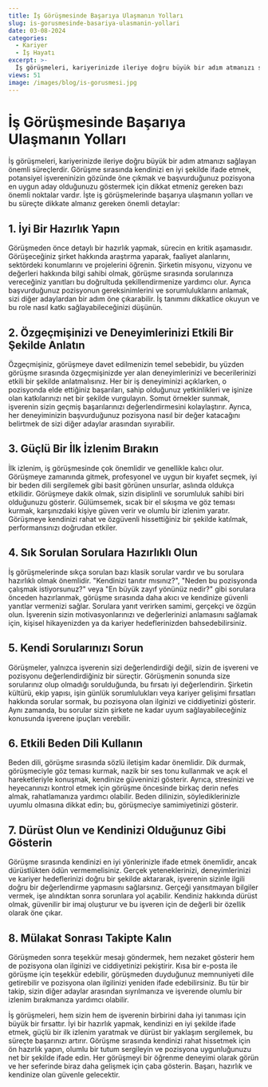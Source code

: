 ```yaml
---
title: İş Görüşmesinde Başarıya Ulaşmanın Yolları
slug: is-gorusmesinde-basariya-ulasmanin-yollari
date: 03-08-2024
categories:
  - Kariyer
  - İş Hayatı
excerpt: >-
  İş görüşmeleri, kariyerinizde ileriye doğru büyük bir adım atmanızı sağlayan önemli süreçlerdir. Görüşme sırasında kendinizi en iyi şekilde ifade etmek, potansiyel işvereninizin gözünde öne çıkmak ve başvurduğunuz pozisyona en uygun aday olduğunuzu göstermek için...
views: 51
image: /images/blog/is-gorusmesi.jpg
---
```


# İş Görüşmesinde Başarıya Ulaşmanın Yolları

İş görüşmeleri, kariyerinizde ileriye doğru büyük bir adım atmanızı sağlayan önemli süreçlerdir. Görüşme sırasında kendinizi en iyi şekilde ifade etmek, potansiyel işvereninizin gözünde öne çıkmak ve başvurduğunuz pozisyona en uygun aday olduğunuzu göstermek için dikkat etmeniz gereken bazı önemli noktalar vardır. İşte iş görüşmelerinde başarıya ulaşmanın yolları ve bu süreçte dikkate almanız gereken önemli detaylar:

## 1. İyi Bir Hazırlık Yapın

Görüşmeden önce detaylı bir hazırlık yapmak, sürecin en kritik aşamasıdır. Görüşeceğiniz şirket hakkında araştırma yaparak, faaliyet alanlarını, sektördeki konumlarını ve projelerini öğrenin. Şirketin misyonu, vizyonu ve değerleri hakkında bilgi sahibi olmak, görüşme sırasında sorularınıza vereceğiniz yanıtları bu doğrultuda şekillendirmenize yardımcı olur. Ayrıca başvurduğunuz pozisyonun gereksinimlerini ve sorumluluklarını anlamak, sizi diğer adaylardan bir adım öne çıkarabilir. İş tanımını dikkatlice okuyun ve bu role nasıl katkı sağlayabileceğinizi düşünün.

## 2. Özgeçmişinizi ve Deneyimlerinizi Etkili Bir Şekilde Anlatın

Özgeçmişiniz, görüşmeye davet edilmenizin temel sebebidir, bu yüzden görüşme sırasında özgeçmişinizde yer alan deneyimlerinizi ve becerilerinizi etkili bir şekilde anlatmalısınız. Her bir iş deneyiminizi açıklarken, o pozisyonda elde ettiğiniz başarıları, sahip olduğunuz yetkinlikleri ve işinize olan katkılarınızı net bir şekilde vurgulayın. Somut örnekler sunmak, işverenin sizin geçmiş başarılarınızı değerlendirmesini kolaylaştırır. Ayrıca, her deneyiminizin başvurduğunuz pozisyona nasıl bir değer katacağını belirtmek de sizi diğer adaylar arasından sıyırabilir.

## 3. Güçlü Bir İlk İzlenim Bırakın

İlk izlenim, iş görüşmesinde çok önemlidir ve genellikle kalıcı olur. Görüşmeye zamanında gitmek, profesyonel ve uygun bir kıyafet seçmek, iyi bir beden dili sergilemek gibi basit görünen unsurlar, aslında oldukça etkilidir. Görüşmeye dakik olmak, sizin disiplinli ve sorumluluk sahibi biri olduğunuzu gösterir. Gülümsemek, sıcak bir el sıkışma ve göz teması kurmak, karşınızdaki kişiye güven verir ve olumlu bir izlenim yaratır. Görüşmeye kendinizi rahat ve özgüvenli hissettiğiniz bir şekilde katılmak, performansınızı doğrudan etkiler.

## 4. Sık Sorulan Sorulara Hazırlıklı Olun

İş görüşmelerinde sıkça sorulan bazı klasik sorular vardır ve bu sorulara hazırlıklı olmak önemlidir. "Kendinizi tanıtır mısınız?", "Neden bu pozisyonda çalışmak istiyorsunuz?" veya "En büyük zayıf yönünüz nedir?" gibi sorulara önceden hazırlanmak, görüşme sırasında daha akıcı ve kendinize güvenli yanıtlar vermenizi sağlar. Sorulara yanıt verirken samimi, gerçekçi ve özgün olun. İşverenin sizin motivasyonlarınızı ve değerlerinizi anlamasını sağlamak için, kişisel hikayenizden ya da kariyer hedeflerinizden bahsedebilirsiniz.

## 5. Kendi Sorularınızı Sorun

Görüşmeler, yalnızca işverenin sizi değerlendirdiği değil, sizin de işvereni ve pozisyonu değerlendirdiğiniz bir süreçtir. Görüşmenin sonunda size sorularınız olup olmadığı sorulduğunda, bu fırsatı iyi değerlendirin. Şirketin kültürü, ekip yapısı, işin günlük sorumlulukları veya kariyer gelişimi fırsatları hakkında sorular sormak, bu pozisyona olan ilginizi ve ciddiyetinizi gösterir. Aynı zamanda, bu sorular sizin şirkete ne kadar uyum sağlayabileceğiniz konusunda işverene ipuçları verebilir.

## 6. Etkili Beden Dili Kullanın

Beden dili, görüşme sırasında sözlü iletişim kadar önemlidir. Dik durmak, görüşmeciyle göz teması kurmak, nazik bir ses tonu kullanmak ve açık el hareketleriyle konuşmak, kendinize güveninizi gösterir. Ayrıca, stresinizi ve heyecanınızı kontrol etmek için görüşme öncesinde birkaç derin nefes almak, rahatlamanıza yardımcı olabilir. Beden dilinizin, söylediklerinizle uyumlu olmasına dikkat edin; bu, görüşmeciye samimiyetinizi gösterir.

## 7. Dürüst Olun ve Kendinizi Olduğunuz Gibi Gösterin

Görüşme sırasında kendinizi en iyi yönlerinizle ifade etmek önemlidir, ancak dürüstlükten ödün vermemelisiniz. Gerçek yeteneklerinizi, deneyimlerinizi ve kariyer hedeflerinizi doğru bir şekilde aktararak, işverenin sizinle ilgili doğru bir değerlendirme yapmasını sağlarsınız. Gerçeği yansıtmayan bilgiler vermek, işe alındıktan sonra sorunlara yol açabilir. Kendiniz hakkında dürüst olmak, güvenilir bir imaj oluşturur ve bu işveren için de değerli bir özellik olarak öne çıkar.

## 8. Mülakat Sonrası Takipte Kalın

Görüşmeden sonra teşekkür mesajı göndermek, hem nezaket gösterir hem de pozisyona olan ilginizi ve ciddiyetinizi pekiştirir. Kısa bir e-posta ile görüşme için teşekkür edebilir, görüşmeden duyduğunuz memnuniyeti dile getirebilir ve pozisyona olan ilgilinizi yeniden ifade edebilirsiniz. Bu tür bir takip, sizin diğer adaylar arasından sıyrılmanıza ve işverende olumlu bir izlenim bırakmanıza yardımcı olabilir.

İş görüşmeleri, hem sizin hem de işverenin birbirini daha iyi tanıması için büyük bir fırsattır. İyi bir hazırlık yapmak, kendinizi en iyi şekilde ifade etmek, güçlü bir ilk izlenim yaratmak ve dürüst bir yaklaşım sergilemek, bu süreçte başarınızı artırır. Görüşme sırasında kendinizi rahat hissetmek için ön hazırlık yapın, olumlu bir tutum sergileyin ve pozisyona uygunluğunuzu net bir şekilde ifade edin. Her görüşmeyi bir öğrenme deneyimi olarak görün ve her seferinde biraz daha gelişmek için çaba gösterin. Başarı, hazırlık ve kendinize olan güvenle gelecektir.

